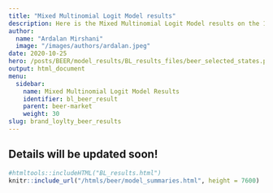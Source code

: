 ```yaml
---
title: "Mixed Multinomial Logit Model results"
description: Here is the Mixed Multinomial Logit Model results on the 10 USA states.
author: 
  name: "Ardalan Mirshani"
  image: "/images/authors/ardalan.jpeg"
date: 2020-10-25
hero: /posts/BEER/model_results/BL_results_files/beer_selected_states.png
output: html_document
menu:
  sidebar:
    name: Mixed Multinomial Logit Model Results
    identifier: bl_beer_result
    parent: beer-market
    weight: 30
slug: brand_loylty_beer_results
---
```


## Details will be updated soon!

```r
#htmltools::includeHTML("BL_results.html")
knitr::include_url("/htmls/beer/model_summaries.html", height = 7600)
```

